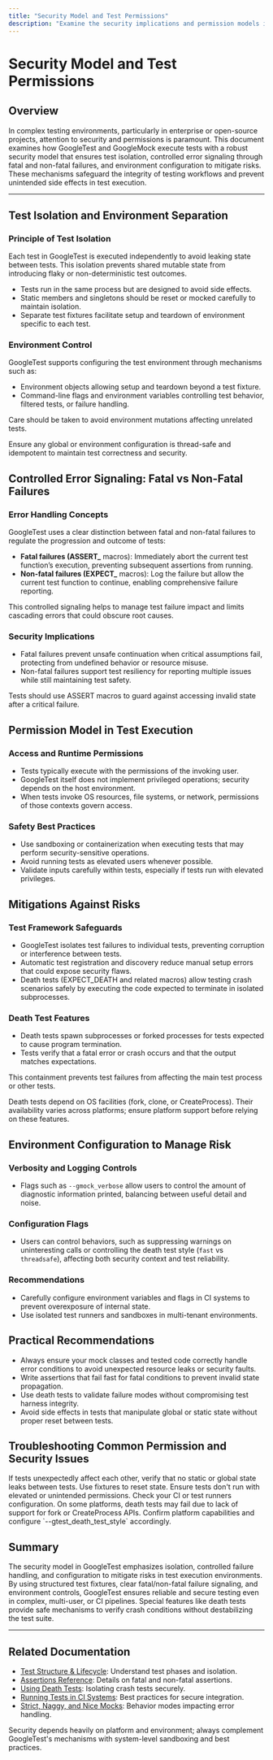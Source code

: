 ```yaml
---
title: "Security Model and Test Permissions"
description: "Examine the security implications and permission models in test execution. Learn how test isolation, controlled error signaling (fatal/non-fatal), and environment configuration mitigate risks in enterprise and open-source testing environments."
---
```


# Security Model and Test Permissions

## Overview

In complex testing environments, particularly in enterprise or open-source projects, attention to security and permissions is paramount. This document examines how GoogleTest and GoogleMock execute tests with a robust security model that ensures test isolation, controlled error signaling through fatal and non-fatal failures, and environment configuration to mitigate risks. These mechanisms safeguard the integrity of testing workflows and prevent unintended side effects in test execution.

---

## Test Isolation and Environment Separation

### Principle of Test Isolation

Each test in GoogleTest is executed independently to avoid leaking state between tests. This isolation prevents shared mutable state from introducing flaky or non-deterministic test outcomes.

- Tests run in the same process but are designed to avoid side effects.
- Static members and singletons should be reset or mocked carefully to maintain isolation.
- Separate test fixtures facilitate setup and teardown of environment specific to each test.

### Environment Control

GoogleTest supports configuring the test environment through mechanisms such as:

- Environment objects allowing setup and teardown beyond a test fixture.
- Command-line flags and environment variables controlling test behavior, filtered tests, or failure handling.

Care should be taken to avoid environment mutations affecting unrelated tests.

<Info>
Ensure any global or environment configuration is thread-safe and idempotent to maintain test correctness and security.
</Info>

## Controlled Error Signaling: Fatal vs Non-Fatal Failures

### Error Handling Concepts

GoogleTest uses a clear distinction between fatal and non-fatal failures to regulate the progression and outcome of tests:

- **Fatal failures (ASSERT_** macros): Immediately abort the current test function’s execution, preventing subsequent assertions from running.
- **Non-fatal failures (EXPECT_** macros): Log the failure but allow the current test function to continue, enabling comprehensive failure reporting.

This controlled signaling helps to manage test failure impact and limits cascading errors that could obscure root causes.

### Security Implications

- Fatal failures prevent unsafe continuation when critical assumptions fail, protecting from undefined behavior or resource misuse.
- Non-fatal failures support test resiliency for reporting multiple issues while still maintaining test safety.

<Note>
Tests should use ASSERT macros to guard against accessing invalid state after a critical failure.
</Note>

## Permission Model in Test Execution

### Access and Runtime Permissions

- Tests typically execute with the permissions of the invoking user.
- GoogleTest itself does not implement privileged operations; security depends on the host environment.
- When tests invoke OS resources, file systems, or network, permissions of those contexts govern access.

### Safety Best Practices

- Use sandboxing or containerization when executing tests that may perform security-sensitive operations.
- Avoid running tests as elevated users whenever possible.
- Validate inputs carefully within tests, especially if tests run with elevated privileges.

## Mitigations Against Risks

### Test Framework Safeguards

- GoogleTest isolates test failures to individual tests, preventing corruption or interference between tests.
- Automatic test registration and discovery reduce manual setup errors that could expose security flaws.
- Death tests (EXPECT_DEATH and related macros) allow testing crash scenarios safely by executing the code expected to terminate in isolated subprocesses.

### Death Test Features

- Death tests spawn subprocesses or forked processes for tests expected to cause program termination.
- Tests verify that a fatal error or crash occurs and that the output matches expectations.

This containment prevents test failures from affecting the main test process or other tests.

<Warning>
Death tests depend on OS facilities (fork, clone, or CreateProcess). Their availability varies across platforms; ensure platform support before relying on these features.
</Warning>

## Environment Configuration to Manage Risk

### Verbosity and Logging Controls

- Flags such as `--gmock_verbose` allow users to control the amount of diagnostic information printed, balancing between useful detail and noise.

### Configuration Flags

- Users can control behaviors, such as suppressing warnings on uninteresting calls or controlling the death test style (`fast` vs `threadsafe`), affecting both security context and test reliability.

### Recommendations

- Carefully configure environment variables and flags in CI systems to prevent overexposure of internal state.
- Use isolated test runners and sandboxes in multi-tenant environments.

## Practical Recommendations

- Always ensure your mock classes and tested code correctly handle error conditions to avoid unexpected resource leaks or security faults.
- Write assertions that fail fast for fatal conditions to prevent invalid state propagation.
- Use death tests to validate failure modes without compromising test harness integrity.
- Avoid side effects in tests that manipulate global or static state without proper reset between tests.

## Troubleshooting Common Permission and Security Issues

<AccordionGroup title="Common Security and Permission Issues">
<Accordion title="Test Interference Due to Shared State">
If tests unexpectedly affect each other, verify that no static or global state leaks between tests. Use fixtures to reset state.
</Accordion>
<Accordion title="Unintended Test Execution Permissions">
Ensure tests don't run with elevated or unintended permissions. Check your CI or test runners configuration.
</Accordion>
<Accordion title="Death Test Failures or Flakiness">
On some platforms, death tests may fail due to lack of support for fork or CreateProcess APIs. Confirm platform capabilities and configure `--gtest_death_test_style` accordingly.
</Accordion>
</AccordionGroup>

## Summary

The security model in GoogleTest emphasizes isolation, controlled failure handling, and configuration to mitigate risks in test execution environments. By using structured test fixtures, clear fatal/non-fatal failure signaling, and environment controls, GoogleTest ensures reliable and secure testing even in complex, multi-user, or CI pipelines. Special features like death tests provide safe mechanisms to verify crash conditions without destabilizing the test suite.

---

## Related Documentation

- [Test Structure & Lifecycle](/api-reference/core-testing-api/test-structure): Understand test phases and isolation.
- [Assertions Reference](/api-reference/core-testing-api/assertions-api): Details on fatal and non-fatal assertions.
- [Using Death Tests](docs/gmock_for_dummies.md#death-tests): Isolating crash tests securely.
- [Running Tests in CI Systems](/concepts/integration-scalability-security/integration-patterns): Best practices for secure integration.
- [Strict, Naggy, and Nice Mocks](/concepts/mocking-strategies-extensibility/strictness-and-behavior): Behavior modes impacting error handling.

<Info>Security depends heavily on platform and environment; always complement GoogleTest's mechanisms with system-level sandboxing and best practices.</Info>
